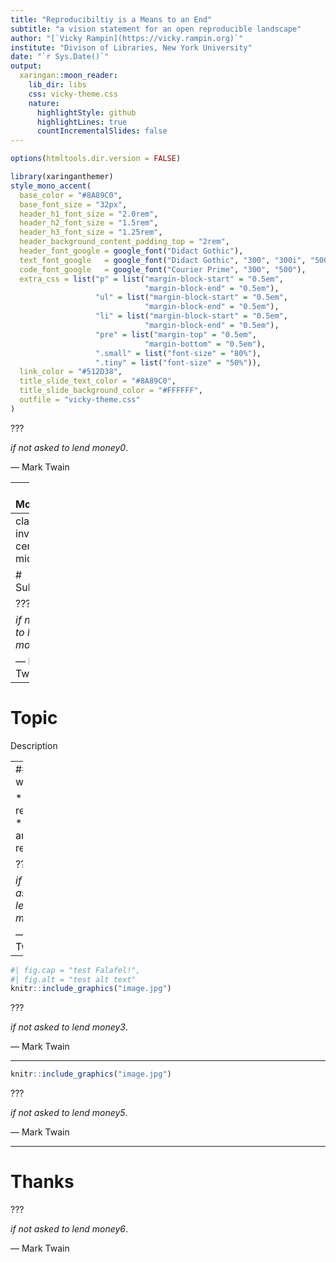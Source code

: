 ```yaml
---
title: "Reproducibiltiy is a Means to an End"
subtitle: "a vision statement for an open reproducible landscape"
author: "[`Vicky Rampin](https://vicky.rampin.org)`"
institute: "Divison of Libraries, New York University"
date: "`r Sys.Date()`"
output:
  xaringan::moon_reader:
    lib_dir: libs
    css: vicky-theme.css
    nature:
      highlightStyle: github
      highlightLines: true
      countIncrementalSlides: false
---
```

```r
options(htmltools.dir.version = FALSE)
```

```r
library(xaringanthemer)
style_mono_accent(
  base_color = "#8A89C0",
  base_font_size = "32px", 
  header_h1_font_size = "2.0rem",
  header_h2_font_size = "1.5rem",
  header_h3_font_size = "1.25rem", 
  header_background_content_padding_top = "2rem", 
  header_font_google = google_font("Didact Gothic"),
  text_font_google   = google_font("Didact Gothic", "300", "300i", "500"),
  code_font_google   = google_font("Courier Prime", "300", "500"), 
  extra_css = list("p" = list("margin-block-start" = "0.5em", 
                              "margin-block-end" = "0.5em"), 
                   "ul" = list("margin-block-start" = "0.5em", 
                              "margin-block-end" = "0.5em"), 
                   "li" = list("margin-block-start" = "0.5em", 
                              "margin-block-end" = "0.5em"), 
                   "pre" = list("margin-top" = "0.5em", 
                              "margin-bottom" = "0.5em"), 
                   ".small" = list("font-size" = "80%"), 
                   ".tiny" = list("font-size" = "50%")), 
  link_color = "#512D38", 
  title_slide_text_color = "#8A89C0",
  title_slide_background_color = "#FFFFFF",
  outfile = "vicky-theme.css"
)
```

???

_if not asked to lend money0_.

--- Mark Twain

---
# Motivations

???

_if not asked to lend money1_.

--- Mark Twain

---
class: inverse, center, middle

# Subheading

???

_if not asked to lend money2_.

--- Mark Twain

---
# Topic

Description

--
## So what?

* reason!
* another reason!

???

_if not asked to lend money3_.

--- Mark Twain

---

```r
#| fig.cap = "test Falafel!", 
#| fig.alt = "test alt text"
knitr::include_graphics("image.jpg")
```

???

_if not asked to lend money3_.

--- Mark Twain

---

```r
knitr::include_graphics("image.jpg")
```

???

_if not asked to lend money5_.

--- Mark Twain

---
# Thanks

???

_if not asked to lend money6_.

--- Mark Twain